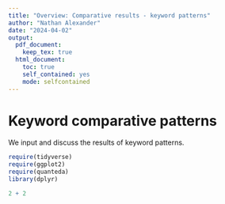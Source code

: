 ```yaml
---
title: "Overview: Comparative results - keyword patterns"
author: "Nathan Alexander"
date: "2024-04-02"
output:
  pdf_document:
    keep_tex: true
  html_document:
    toc: true
    self_contained: yes
    mode: selfcontained
---
```


# Keyword comparative patterns

We input and discuss the results of keyword patterns.

```r
require(tidyverse)
require(ggplot2)
require(quanteda)
library(dplyr)


```



```r
2 + 2
```

